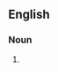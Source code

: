 ==English==

===Noun===
{{head|en|noun form|head=[[contradiction]]s in [[term]]s}}

# {{plural of|contradiction in terms|lang=en}}